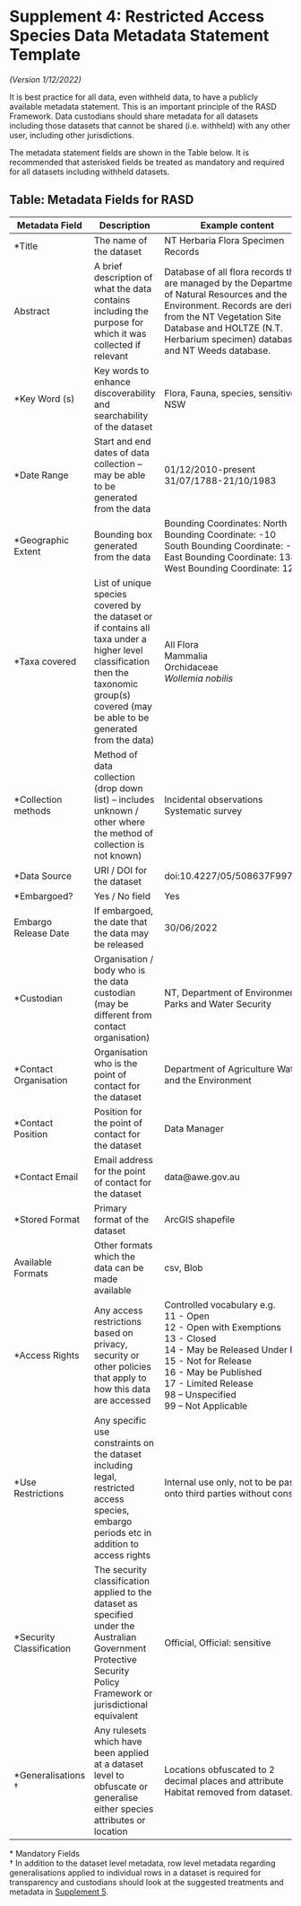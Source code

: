 # Supplement 4: Restricted Access Species Data Metadata Statement Template {.unnumbered}

*(Version 1/12/2022)*

It is best practice for all data, even withheld data, to have a publicly available metadata statement. This is an important principle of the RASD Framework. Data custodians should share metadata for all datasets including those datasets that cannot be shared (i.e. withheld) with any other user, including other jurisdictions.

The metadata statement fields are shown in the Table below. It is recommended that asterisked fields be treated as mandatory and required for all datasets including withheld datasets.

## Table: Metadata Fields for RASD

+---------------------------+-------------------------------------------------------------------------------------------------------------------------------------------------------------------------------------------+------------------------------------------------------------------------------------------------------------------------------------------------------------------------------------------------------------------------------------------+
| Metadata Field            | Description                                                                                                                                                                               | Example content                                                                                                                                                                                                                          |
+===========================+===========================================================================================================================================================================================+==========================================================================================================================================================================================================================================+
| \*Title                   | The name of the dataset                                                                                                                                                                   | NT Herbaria Flora Specimen Records                                                                                                                                                                                                       |
+---------------------------+-------------------------------------------------------------------------------------------------------------------------------------------------------------------------------------------+------------------------------------------------------------------------------------------------------------------------------------------------------------------------------------------------------------------------------------------+
| Abstract                  | A brief description of what the data contains including the purpose for which it was collected if relevant                                                                                | Database of all flora records that are managed by the Department of Natural Resources and the Environment. Records are derived from the NT Vegetation Site Database and HOLTZE (N.T. Herbarium specimen) database and NT Weeds database. |
+---------------------------+-------------------------------------------------------------------------------------------------------------------------------------------------------------------------------------------+------------------------------------------------------------------------------------------------------------------------------------------------------------------------------------------------------------------------------------------+
| \*Key Word (s)            | Key words to enhance discoverability and searchability of the dataset                                                                                                                     | Flora, Fauna, species, sensitive, NSW                                                                                                                                                                                                    |
+---------------------------+-------------------------------------------------------------------------------------------------------------------------------------------------------------------------------------------+------------------------------------------------------------------------------------------------------------------------------------------------------------------------------------------------------------------------------------------+
| \*Date Range              | Start and end dates of data collection -- may be able to be generated from the data                                                                                                       | 01/12/2010-present\                                                                                                                                                                                                                      |
|                           |                                                                                                                                                                                           | 31/07/1788-21/10/1983                                                                                                                                                                                                                    |
+---------------------------+-------------------------------------------------------------------------------------------------------------------------------------------------------------------------------------------+------------------------------------------------------------------------------------------------------------------------------------------------------------------------------------------------------------------------------------------+
| \*Geographic Extent       | Bounding box generated from the data                                                                                                                                                      | Bounding Coordinates: North Bounding Coordinate: -10\                                                                                                                                                                                    |
|                           |                                                                                                                                                                                           | South Bounding Coordinate: -26\                                                                                                                                                                                                          |
|                           |                                                                                                                                                                                           | East Bounding Coordinate: 138\                                                                                                                                                                                                           |
|                           |                                                                                                                                                                                           | West Bounding Coordinate: 129                                                                                                                                                                                                            |
+---------------------------+-------------------------------------------------------------------------------------------------------------------------------------------------------------------------------------------+------------------------------------------------------------------------------------------------------------------------------------------------------------------------------------------------------------------------------------------+
| \*Taxa covered            | List of unique species covered by the dataset or if contains all taxa under a higher level classification then the taxonomic group(s) covered (may be able to be generated from the data) | All Flora\                                                                                                                                                                                                                               |
|                           |                                                                                                                                                                                           | Mammalia\                                                                                                                                                                                                                                |
|                           |                                                                                                                                                                                           | Orchidaceae\                                                                                                                                                                                                                             |
|                           |                                                                                                                                                                                           | *Wollemia nobilis*                                                                                                                                                                                                                       |
+---------------------------+-------------------------------------------------------------------------------------------------------------------------------------------------------------------------------------------+------------------------------------------------------------------------------------------------------------------------------------------------------------------------------------------------------------------------------------------+
| \*Collection methods      | Method of data collection (drop down list) -- includes unknown / other where the method of collection is not known)                                                                       | Incidental observations\                                                                                                                                                                                                                 |
|                           |                                                                                                                                                                                           | Systematic survey                                                                                                                                                                                                                        |
+---------------------------+-------------------------------------------------------------------------------------------------------------------------------------------------------------------------------------------+------------------------------------------------------------------------------------------------------------------------------------------------------------------------------------------------------------------------------------------+
| \*Data Source             | URI / DOI for the dataset                                                                                                                                                                 | doi:10.4227/05/508637F997933                                                                                                                                                                                                             |
+---------------------------+-------------------------------------------------------------------------------------------------------------------------------------------------------------------------------------------+------------------------------------------------------------------------------------------------------------------------------------------------------------------------------------------------------------------------------------------+
| \*Embargoed?              | Yes / No field                                                                                                                                                                            | Yes                                                                                                                                                                                                                                      |
+---------------------------+-------------------------------------------------------------------------------------------------------------------------------------------------------------------------------------------+------------------------------------------------------------------------------------------------------------------------------------------------------------------------------------------------------------------------------------------+
| Embargo Release Date      | If embargoed, the date that the data may be released                                                                                                                                      | 30/06/2022                                                                                                                                                                                                                               |
+---------------------------+-------------------------------------------------------------------------------------------------------------------------------------------------------------------------------------------+------------------------------------------------------------------------------------------------------------------------------------------------------------------------------------------------------------------------------------------+
| \*Custodian               | Organisation / body who is the data custodian (may be different from contact organisation)                                                                                                | NT, Department of Environment, Parks and Water Security                                                                                                                                                                                  |
+---------------------------+-------------------------------------------------------------------------------------------------------------------------------------------------------------------------------------------+------------------------------------------------------------------------------------------------------------------------------------------------------------------------------------------------------------------------------------------+
| \*Contact Organisation    | Organisation who is the point of contact for the dataset                                                                                                                                  | Department of Agriculture Water and the Environment                                                                                                                                                                                      |
+---------------------------+-------------------------------------------------------------------------------------------------------------------------------------------------------------------------------------------+------------------------------------------------------------------------------------------------------------------------------------------------------------------------------------------------------------------------------------------+
| \*Contact Position        | Position for the point of contact for the dataset                                                                                                                                         | Data Manager                                                                                                                                                                                                                             |
+---------------------------+-------------------------------------------------------------------------------------------------------------------------------------------------------------------------------------------+------------------------------------------------------------------------------------------------------------------------------------------------------------------------------------------------------------------------------------------+
| \*Contact Email           | Email address for the point of contact for the dataset                                                                                                                                    | data\@awe.gov.au                                                                                                                                                                                                                         |
+---------------------------+-------------------------------------------------------------------------------------------------------------------------------------------------------------------------------------------+------------------------------------------------------------------------------------------------------------------------------------------------------------------------------------------------------------------------------------------+
| \*Stored Format           | Primary format of the dataset                                                                                                                                                             | ArcGIS shapefile                                                                                                                                                                                                                         |
+---------------------------+-------------------------------------------------------------------------------------------------------------------------------------------------------------------------------------------+------------------------------------------------------------------------------------------------------------------------------------------------------------------------------------------------------------------------------------------+
| Available Formats         | Other formats which the data can be made available                                                                                                                                        | csv, Blob                                                                                                                                                                                                                                |
+---------------------------+-------------------------------------------------------------------------------------------------------------------------------------------------------------------------------------------+------------------------------------------------------------------------------------------------------------------------------------------------------------------------------------------------------------------------------------------+
| \*Access Rights           | Any access restrictions based on privacy, security or other policies that apply to how this data are accessed                                                                             | Controlled vocabulary e.g.\                                                                                                                                                                                                              |
|                           |                                                                                                                                                                                           | 11 - Open\                                                                                                                                                                                                                               |
|                           |                                                                                                                                                                                           | 12 - Open with Exemptions\                                                                                                                                                                                                               |
|                           |                                                                                                                                                                                           | 13 - Closed\                                                                                                                                                                                                                             |
|                           |                                                                                                                                                                                           | 14 - May be Released Under FOI\                                                                                                                                                                                                          |
|                           |                                                                                                                                                                                           | 15 - Not for Release\                                                                                                                                                                                                                    |
|                           |                                                                                                                                                                                           | 16 - May be Published\                                                                                                                                                                                                                   |
|                           |                                                                                                                                                                                           | 17 - Limited Release\                                                                                                                                                                                                                    |
|                           |                                                                                                                                                                                           | 98 -- Unspecified\                                                                                                                                                                                                                       |
|                           |                                                                                                                                                                                           | 99 -- Not Applicable                                                                                                                                                                                                                     |
+---------------------------+-------------------------------------------------------------------------------------------------------------------------------------------------------------------------------------------+------------------------------------------------------------------------------------------------------------------------------------------------------------------------------------------------------------------------------------------+
| \*Use Restrictions        | Any specific use constraints on the dataset including legal, restricted access species, embargo periods etc in addition to access rights                                                  | Internal use only, not to be passed onto third parties without consent                                                                                                                                                                   |
+---------------------------+-------------------------------------------------------------------------------------------------------------------------------------------------------------------------------------------+------------------------------------------------------------------------------------------------------------------------------------------------------------------------------------------------------------------------------------------+
| \*Security Classification | The security classification applied to the dataset as specified under the Australian Government Protective Security Policy Framework or jurisdictional equivalent                         | Official, Official: sensitive                                                                                                                                                                                                            |
+---------------------------+-------------------------------------------------------------------------------------------------------------------------------------------------------------------------------------------+------------------------------------------------------------------------------------------------------------------------------------------------------------------------------------------------------------------------------------------+
| \*Generalisations †       | Any rulesets which have been applied at a dataset level to obfuscate or generalise either species attributes or location                                                                  | Locations obfuscated to 2 decimal places and attribute Habitat removed from dataset.                                                                                                                                                     |
+---------------------------+-------------------------------------------------------------------------------------------------------------------------------------------------------------------------------------------+------------------------------------------------------------------------------------------------------------------------------------------------------------------------------------------------------------------------------------------+

\* Mandatory Fields\
† In addition to the dataset level metadata, row level metadata regarding generalisations applied to individual rows in a dataset is required for transparency and custodians should look at the suggested treatments and metadata in [Supplement 5](supplement5.qmd).
